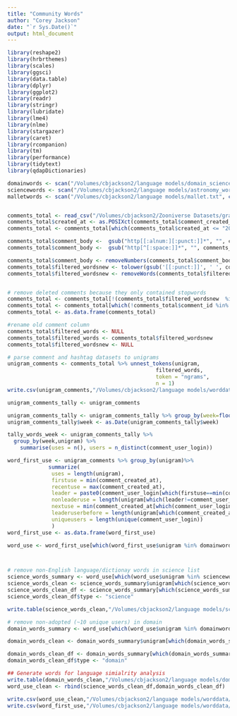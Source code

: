 ```yaml
---
title: "Community Words"
author: "Corey Jackson"
date: "`r Sys.Date()`"
output: html_document
---
```


```r
library(reshape2)
library(hrbrthemes)
library(scales)
library(ggsci)
library(data.table)
library(dplyr)
library(ggplot2)
library(readr)
library(stringr)
library(lubridate)
library(lme4)
library(nlme)
library(stargazer)
library(caret)
library(rcompanion)
library(tm)
library(performance)
library(tidytext)
library(qdapDictionaries)

domainwords <- scan("/Volumes/cbjackson2/language models/domain_science_words.txt", character(), quote = "")
sciencewords <- scan("/Volumes/cbjackson2/language models/astronomy_words.txt", character(), quote = "")
malletwords <- scan("/Volumes/cbjackson2/language models/mallet.txt", character(), quote = "")


comments_total <- read_csv("/Volumes/cbjackson2/Zooniverse Datasets/gravityspy/gravity-spy-comments_2022-07-15.csv") # move to Zoonvierse Datasets folder
comments_total$created_at <- as.POSIXct(comments_total$comment_created_at , format="%Y-%m-%d %H:%M:%S")
comments_total <- comments_total[which(comments_total$created_at <= "2022-03-14 15:39:44"),]

comments_total$comment_body <-  gsub("http[[:alnum:][:punct:]]*", "", comments_total$comment_body)# remove URLs
comments_total$comment_body <-  gsub("http[^[:space:]]*", "", comments_total$comment_body) # remove non-ASCII characters

comments_total$comment_body <- removeNumbers(comments_total$comment_body) # remvoe numbers
comments_total$filtered_wordsnew <- tolower(gsub('[[:punct:]]', ' ', comments_total$comment_body))
comments_total$filtered_wordsnew <- removeWords(comments_total$filtered_wordsnew, c(stopwords("english"),malletwords))


# remove deleted comments because they only contained stopwords
comments_total <- comments_total[!(comments_total$filtered_wordsnew  %in% c(""," ","  ","   ","    ","     ","      ")), ]
comments_total <- comments_total[which(!comments_total$comment_id %in% c("292084","294846","392683","1789131","761271","1842842","1292067","970457","927992","842761","717192","513114","314034","123264")),]
comments_total <- as.data.frame(comments_total)

#rename old comment column
comments_total$filtered_words <- NULL
comments_total$filtered_words <- comments_total$filtered_wordsnew
comments_total$filtered_wordsnew <- NULL

# parse comment and hashtag datasets to unigrams
unigram_comments <- comments_total %>% unnest_tokens(unigram, 
                                               filtered_words, 
                                               token = "ngrams", 
                                               n = 1)
write.csv(unigram_comments,"/Volumes/cbjackson2/language models/worddata/unigram_comments.csv")

unigram_comments_tally <- unigram_comments

unigram_comments_tally <- unigram_comments_tally %>% group_by(week=floor_date(comment_created_at, "week"))
unigram_comments_tally$week <- as.Date(unigram_comments_tally$week)

tally_words_week <- unigram_comments_tally %>% 
  group_by(week,unigram) %>%
    summarise(uses = n(), users = n_distinct(comment_user_login))

word_first_use <- unigram_comments %>% group_by(unigram)%>%
             summarize(
              uses = length(unigram),
              firstuse = min(comment_created_at),
              recentuse = max(comment_created_at),
              leader = paste0(comment_user_login[which(firstuse==min(comment_created_at))],""),
              nonleaderuse = length(unigram[which(leader!=comment_user_login)]),
              nextuse = min(comment_created_at[which(comment_user_login !=leader)]),
              leaderuserbefore = length(unigram[which(comment_created_at < nextuse)]),
              uniqueusers = length(unique(comment_user_login))
              )
word_first_use <- as.data.frame(word_first_use)

word_use <- word_first_use[which(word_first_use$unigram %in% domainwords | word_first_use$unigram %in% sciencewords),] 



# remove non-English language/dictionay words in science list
science_words_summary <- word_use[which(word_use$unigram %in% sciencewords),]
science_words_clean <- science_words_summary$unigram[which(science_words_summary$unigram %in% GradyAugmented)]
science_words_clean_df <- science_words_summary[which(science_words_summary$unigram %in% GradyAugmented),]
science_words_clean_df$type <- "science"

write.table(science_words_clean,"/Volumes/cbjackson2/language models/science_clean.txt")

# remove non-adopted (~10 unique users) in domain
domain_words_summary <- word_use[which(word_use$unigram %in% domainwords),]

domain_words_clean <- domain_words_summary$unigram[which(domain_words_summary$uniqueusers >= 10)]

domain_words_clean_df <- domain_words_summary[which(domain_words_summary$uniqueusers >= 10),]
domain_words_clean_df$type <- "domain"

## Generate words for language simialrity analysis
write.table(domain_words_clean,"/Volumes/cbjackson2/language models/domain_clean.txt")
word_use_clean <- rbind(science_words_clean_df,domain_words_clean_df)

write.csv(word_use_clean,"/Volumes/cbjackson2/language models/worddata/word_use_clean.csv")
write.csv(word_first_use,"/Volumes/cbjackson2/language models/worddata/word_first_use.csv")
```

